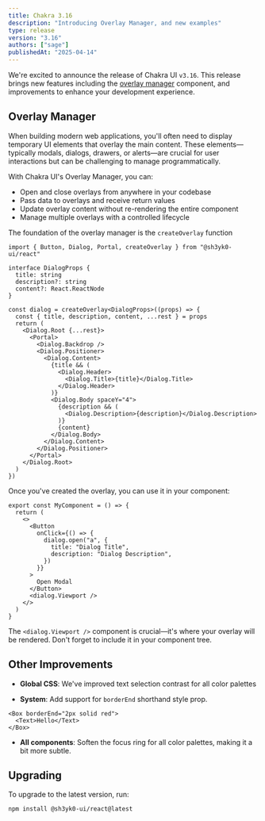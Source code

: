```yaml
---
title: Chakra 3.16
description: "Introducing Overlay Manager, and new examples"
type: release
version: "3.16"
authors: ["sage"]
publishedAt: "2025-04-14"
---
```


We're excited to announce the release of Chakra UI `v3.16`. This release brings
new features including the [overlay manager](/docs/components/overlay-manager)
component, and improvements to enhance your development experience.

## Overlay Manager

When building modern web applications, you'll often need to display temporary UI
elements that overlay the main content. These elements—typically modals,
dialogs, drawers, or alerts—are crucial for user interactions but can be
challenging to manage programmatically.

With Chakra UI's Overlay Manager, you can:

- Open and close overlays from anywhere in your codebase
- Pass data to overlays and receive return values
- Update overlay content without re-rendering the entire component
- Manage multiple overlays with a controlled lifecycle

The foundation of the overlay manager is the `createOverlay` function

```tsx
import { Button, Dialog, Portal, createOverlay } from "@sh3yk0-ui/react"

interface DialogProps {
  title: string
  description?: string
  content?: React.ReactNode
}

const dialog = createOverlay<DialogProps>((props) => {
  const { title, description, content, ...rest } = props
  return (
    <Dialog.Root {...rest}>
      <Portal>
        <Dialog.Backdrop />
        <Dialog.Positioner>
          <Dialog.Content>
            {title && (
              <Dialog.Header>
                <Dialog.Title>{title}</Dialog.Title>
              </Dialog.Header>
            )}
            <Dialog.Body spaceY="4">
              {description && (
                <Dialog.Description>{description}</Dialog.Description>
              )}
              {content}
            </Dialog.Body>
          </Dialog.Content>
        </Dialog.Positioner>
      </Portal>
    </Dialog.Root>
  )
})
```

Once you've created the overlay, you can use it in your component:

```tsx
export const MyComponent = () => {
  return (
    <>
      <Button
        onClick={() => {
          dialog.open("a", {
            title: "Dialog Title",
            description: "Dialog Description",
          })
        }}
      >
        Open Modal
      </Button>
      <dialog.Viewport />
    </>
  )
}
```

The `<dialog.Viewport />` component is crucial—it's where your overlay will be
rendered. Don't forget to include it in your component tree.

## Other Improvements

- **Global CSS**: We've improved text selection contrast for all color palettes

- **System**: Add support for `borderEnd` shorthand style prop.

```tsx
<Box borderEnd="2px solid red">
  <Text>Hello</Text>
</Box>
```

- **All components**: Soften the focus ring for all color palettes, making it a
  bit more subtle.

## Upgrading

To upgrade to the latest version, run:

```bash
npm install @sh3yk0-ui/react@latest
```
